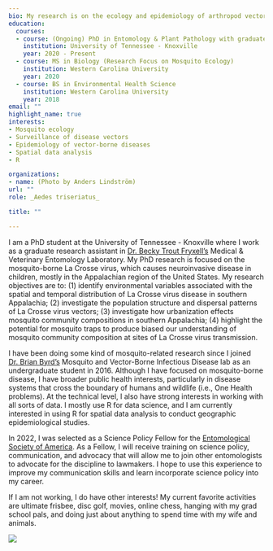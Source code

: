 ```yaml
---
bio: My research is on the ecology and epidemiology of arthropod vectors of disease. 
education:
  courses:
  - course: (Ongoing) PhD in Entomology & Plant Pathology with graduate minor in Epidemiology
    institution: University of Tennessee - Knoxville
    year: 2020 - Present
  - course: MS in Biology (Research Focus on Mosquito Ecology)
    institution: Western Carolina University
    year: 2020
  - course: BS in Environmental Health Science
    institution: Western Carolina University
    year: 2018
email: ""
highlight_name: true
interests:
- Mosquito ecology
- Surveillance of disease vectors
- Epidemiology of vector-borne diseases 
- Spatial data analysis
- R 

organizations:
- name: (Photo by Anders Lindström)
url: ""
role: _Aedes triseriatus_

title: ""

---
```

I am a PhD student at the University of Tennessee - Knoxville where I work as a graduate research assistant in [Dr. Becky Trout Fryxell’s](https://epp.tennessee.edu/directory/dr-rebecca-trout-fryxell/) Medical & Veterinary Entomology Laboratory. My PhD research is focused on the mosquito-borne La Crosse virus, which causes neuroinvasive disease in children, mostly in the Appalachian region of the United States. My research objectives are to: (1) identify environmental variables associated with the spatial and temporal distribution of La Crosse virus disease in southern Appalachia; (2) investigate the population structure and dispersal patterns of La Crosse virus vectors; (3) investigate how urbanization effects mosquito community compositions in southern Appalachia; (4) highlight the potential for mosquito traps to produce biased our understanding of mosquito community composition at sites of La Crosse virus transmission.

I have been doing some kind of mosquito-related research since I joined [Dr. Brian Byrd’s](https://www.wcu.edu/faculty/bdbyrd.aspx) Mosquito and Vector-Borne Infectious Disease lab as an undergraduate student in 2016. Although I have focused on mosquito-borne disease, I have broader public health interests, particularly in disease systems that cross the boundary of humans and wildlife (i.e., One Health problems). At the technical level, I also have strong interests in working with all sorts of data. I mostly use R for data science, and I am currently interested in using R for spatial data analysis to conduct geographic epidemiological studies. 

In 2022, I was selected as a Science Policy Fellow for the [Entomological Society of America](https://entsoc.org/advocacy-initiatives/science-policy/fellows/2022). As a Fellow, I will receive training on science policy, communication, and advocacy that will allow me to join other entomologists to advocate for the discipline to lawmakers. I hope to use this experience to improve my communication skills and learn incorporate science policy into my career. 

If I am not working, I do have other interests! My current favorite activities are ultimate frisbee, disc golf, movies, online chess, hanging with my grad school pals, and doing just about anything to spend time with my wife and animals.

![](/authors/bio/_index_files/Corey and loved ones.png)





